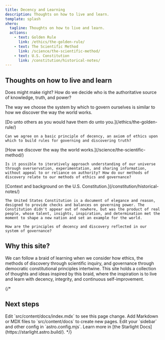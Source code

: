 ```yaml
---
title: Decency and Learning
description: Thoughts on how to live and learn.
template: splash
xhero:
  tagline: Thoughts on how to live and learn.
  actions:
    - text: Golden Rule
      link: /ethics/the-golden-rule/
    - text: The Scientific Method
      link: /science/the-scientific-method/
    - text: U.S. Constitution
      link: /constitution/historical-notes/
---
```



## Thoughts on how to live and learn

Does might make right? How do we decide who is the authoritative source of knowledge, truth, and power?

The way we choose the system by which to govern ourselves is similar to how we discover the way the world works.

<CardGrid>
  <Card title="The Golden Rule">
    [Do unto others as you would have them do unto you.](/ethics/the-golden-rule/)

    Can we agree on a basic principle of decency, an axiom of ethics upon which to build rules for governing and discovering truth?
  </Card>
  <Card title="The Scientific Method">
    [How we discover the way the world works.](/science/the-scientific-method/)

    Is it possible to iteratively approach understanding of our universe through overservation, experimentation, and sharing information, without appeal to or reliance on authority? How do our methods of discovery relate to our methods of ethics and governance?
  </Card>
  <Card title="U.S. Constitution">
    [Context and background on the U.S. Constitution.](/constitution/historical-notes/)

    The United States Constitution is a document of elegance and reason, designed to provide checks and balances on governing power. The Constitution didn't appear out of nowhere, but was the product of real people, whose talent, insights, inspiration, and determination met the moment to shape a new nation and set an example for the world.

    How are the principles of decency and discovery reflected in our system of governance?
  </Card>
</CardGrid>

## Why this site?

We can follow a braid of learning when we consider how ethics, the methods of discovery through scientific inquiry, and governance through democratic constitutional principles intertwine. This site holds a collection of thoughts and ideas inspired by this braid, where the inspiration is to live and learn with decency, integrity, and continuous self-improvement.

{/*
## Next steps

<CardGrid stagger>
	<Card title="Update content" icon="pencil">
		Edit `src/content/docs/index.mdx` to see this page change.
	</Card>
	<Card title="Add new content" icon="add-document">
		Add Markdown or MDX files to `src/content/docs` to create new pages.
	</Card>
	<Card title="Configure your site" icon="setting">
		Edit your `sidebar` and other config in `astro.config.mjs`.
	</Card>
	<Card title="Read the docs" icon="open-book">
		Learn more in [the Starlight Docs](https://starlight.astro.build/).
	</Card>
</CardGrid>
*/}
